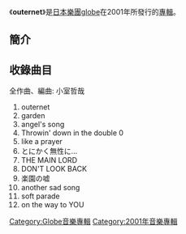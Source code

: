 {{expand|time=2014-02-23T09:56:13+00:00}}
{{unreferenced|time=2014-02-23T09:56:13+00:00}}
{{Infobox Album
| Name           = outernet
| Artist         = [[globe|globe]]
| Type           = 專輯
| Cover          = 
| Released       = 2001年3月28日
| Recorded       = 
| Genre          = [[J-POP|J-POP]]
| Length         = 75分04秒
| Label          = [[avex_globe|avex globe]]
| Producer       = [[小室哲哉|小室哲哉]]
| Certification  = 
| Chart position = *週間排行榜第9名（[[Oricon公信榜|Oricon]]）
| Last album    = [[CRUISE_RECORD_1995-2000|CRUISE RECORD 1995-2000]]<br />（1999年）
| This album    = '''outernet'''<br />（2001年）
| Next album    = [[Lights_(專輯)|Lights]]<br />（2002年）
}}

《'''outernet'''》是[[日本|日本]][[樂團|樂團]][[globe|globe]]在2001年所發行的[[專輯|專輯]]。

==簡介==


==收錄曲目==
全作曲、編曲: 小室哲哉
# outernet 
# garden 
# angel's song
# Throwin' down in the double 0 
# like a prayer 
# とにかく無性に… 
# THE MAIN LORD 
# DON'T LOOK BACK 
# 楽園の嘘 
# another sad song 
# soft parade 
# on the way to YOU 



[[Category:Globe音樂專輯|Category:Globe音樂專輯]]
[[Category:2001年音樂專輯|Category:2001年音樂專輯]]